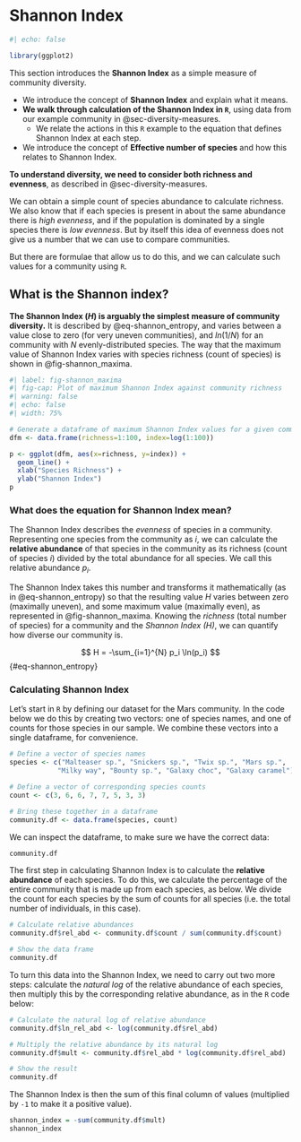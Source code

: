 # Shannon Index {#sec-shannon-index}

```r
#| echo: false

library(ggplot2)
```

::: {.callout-note}
This section introduces the **Shannon Index** as a simple measure of community diversity.

- We introduce the concept of **Shannon Index** and explain what it means.
- **We walk through calculation of the Shannon Index in `R`**, using data from our example community in @sec-diversity-measures.
  - We relate the actions in this `R` example to the equation that defines Shannon Index at each step.
- We introduce the concept of **Effective number of species** and how this relates to Shannon Index.
:::

**To understand diversity, we need to consider both richness and evenness**, as described in @sec-diversity-measures. 

We can obtain a simple count of species abundance to calculate richness. We also know that if each species is present in about the same abundance there is _high evenness_, and if the population is dominated by a single species there is _low evenness_. But by itself this idea of evenness does not give us a number that we can use to compare communities.

But there are formulae that allow us to do this, and we can calculate such values for a community using `R`.

## What is the Shannon index?

**The Shannon Index ($H$) is arguably the simplest measure of community diversity.** It is described by @eq-shannon_entropy, and varies between a value close to zero (for very uneven communities), and $ln(1/N)$ for an community with $N$ evenly-distributed species. The way that the maximum value of Shannon Index varies with species richness (count of species) is shown in @fig-shannon_maxima.

```r
#| label: fig-shannon_maxima
#| fig-cap: Plot of maximum Shannon Index against community richness
#| warning: false
#| echo: false
#| width: 75%

# Generate a dataframe of maximum Shannon Index values for a given community richness
dfm <- data.frame(richness=1:100, index=log(1:100))

p <- ggplot(dfm, aes(x=richness, y=index)) +
  geom_line() +
  xlab("Species Richness") +
  ylab("Shannon Index")
p
```

### What does the equation for Shannon Index mean?

The Shannon Index describes the _evenness_ of species in a community. Representing one species from the community as $i$, we can calculate the **relative abundance** of that species in the community as its richness (count of species $i$) divided by the total abundance for all species. We call this relative abundance $p_i$.

The Shannon Index takes this number and transforms it mathematically (as in @eq-shannon_entropy) so that the resulting value $H$ varies between zero (maximally uneven), and some maximum value (maximally even), as represented in @fig-shannon_maxima. Knowing the _richness_ (total number of species) for a community and the _Shannon Index ($H$)_, we can quantify how diverse our community is.

$$
H = -\sum_{i=1}^{N} p_i \ln(p_i)
$$ {#eq-shannon_entropy}


### Calculating Shannon Index

Let's start in `R` by defining our dataset for the Mars community. In the code below we do this by creating two vectors: one of species names, and one of counts for those species in our sample. We combine these vectors into a single dataframe, for convenience.

```r
# Define a vector of species names
species <- c("Malteaser sp.", "Snickers sp.", "Twix sp.", "Mars sp.",
            "Milky way", "Bounty sp.", "Galaxy choc", "Galaxy caramel")

# Define a vector of corresponding species counts
count <- c(3, 6, 6, 7, 7, 5, 3, 3)

# Bring these together in a dataframe
community.df <- data.frame(species, count)
```

We can inspect the dataframe, to make sure we have the correct data:

```r
community.df
```

The first step in calculating Shannon Index is to calculate the **relative abundance** of each species. To do this, we calculate the percentage of the entire community that is made up from each species, as below. We divide the count for each species by the sum of counts for all species (i.e. the total number of individuals, in this case).

```r
# Calculate relative abundances
community.df$rel_abd <- community.df$count / sum(community.df$count)

# Show the data frame
community.df
```

To turn this data into the Shannon Index, we need to carry out two more steps: calculate the _natural log_ of the relative abundance of each species, then multiply this by the corresponding relative abundance, as in the `R` code below:

```r
# Calculate the natural log of relative abundance
community.df$ln_rel_abd <- log(community.df$rel_abd)

# Multiply the relative abundance by its natural log
community.df$mult <- community.df$rel_abd * log(community.df$rel_abd)

# Show the result
community.df
```

The Shannon Index is then the sum of this final column of values (multiplied by `-1` to make it a positive value).

```r
shannon_index = -sum(community.df$mult)
shannon_index
```


